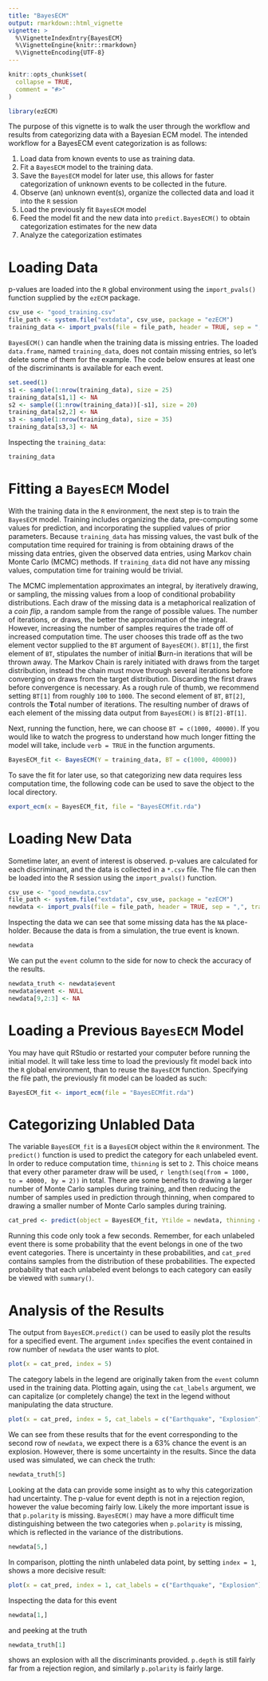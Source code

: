 ```yaml
---
title: "BayesECM"
output: rmarkdown::html_vignette
vignette: >
  %\VignetteIndexEntry{BayesECM}
  %\VignetteEngine{knitr::rmarkdown}
  %\VignetteEncoding{UTF-8}
---
```


```r
knitr::opts_chunk$set(
  collapse = TRUE,
  comment = "#>"
)
```

```r
library(ezECM)
```

The purpose of this vignette is to walk the user through the workflow and results from categorizing data with a Bayesian ECM model.  The intended workflow for a BayesECM event categorization is as follows:

1.  Load data from known events to use as training data.
2.  Fit a `BayesECM` model to the training data.
3.  Save the `BayesECM` model for later use, this allows for faster categorization of unknown events to be collected in the future.
4.  Observe (an) unknown event(s), organize the collected data and load it into the `R` session
5.  Load the previously fit `BayesECM` model
6.  Feed the model fit and the new data into `predict.BayesECM()` to obtain categorization estimates for the new data
7.  Analyze the categorization estimates

# Loading Data

p-values are loaded into the `R` global environment using the `import_pvals()` function supplied by the `ezECM` package.

```r
csv_use <- "good_training.csv"
file_path <- system.file("extdata", csv_use, package = "ezECM")
training_data <- import_pvals(file = file_path, header = TRUE, sep = ",", training = TRUE)
```

`BayesECM()` can handle when the training data is missing entries.  The loaded `data.frame`, named `training_data`, does not contain missing entries, so let's delete some of them for the example.  The code below ensures at least one of the discriminants is available for each event.

```r
set.seed(1)
s1 <- sample(1:nrow(training_data), size = 25)
training_data[s1,1] <- NA
s2 <- sample((1:nrow(training_data))[-s1], size = 20)
training_data[s2,2] <- NA
s3 <- sample(1:nrow(training_data), size = 35)
training_data[s3,3] <- NA

```

Inspecting the `training_data`:

```r
training_data
```

# Fitting a `BayesECM` Model

With the training data in the `R` environment, the next step is to train the `BayesECM` model.  Training includes organizing the data, pre-computing some values for prediction, and incorporating the supplied values of prior parameters.  Because `training_data` has missing values, the vast bulk of the computation time required for training is from obtaining draws of the missing data entries, given the observed data entries, using Markov chain Monte Carlo (MCMC) methods.  If `training_data` did not have any missing values, computation time for training would be trivial.

The MCMC implementation approximates an integral, by iteratively drawing, or sampling, the missing values from a loop of conditional probability distributions.  Each draw of the missing data is a metaphorical realization of a *coin flip*, a random sample from the range of possible values.  The number of iterations, or draws, the better the approximation of the integral.  However, increasing the number of samples requires the trade off of increased computation time.  The user chooses this trade off as the two element vector supplied to the `BT` argument of `BayesECM()`.  `BT[1]`, the first element of `BT`, stipulates the number of initial **B**urn-in iterations that will be thrown away.  The Markov Chain is rarely initiated with draws from the target distribution, instead the chain must move through several iterations before converging on draws from the target distribution.  Discarding the first draws before convergence is necessary.  As a rough rule of thumb, we recommend setting `BT[1]` from roughly `100` to `1000`.  The second element of `BT`, `BT[2]`, controls the **T**otal number of iterations.  The resulting number of draws of each element of the missing data output from `BayesECM()` is `BT[2]-BT[1]`.  

Next, running the function, here, we can choose `BT = c(1000, 40000)`.  If you would like to watch the progress to understand how much longer fitting the model will take, include `verb = TRUE` in the function arguments.

```r
BayesECM_fit <- BayesECM(Y = training_data, BT = c(1000, 40000))
```

To save the fit for later use, so that categorizing new data requires less computation time, the following code can be used to save the object to the local directory.

```r
export_ecm(x = BayesECM_fit, file = "BayesECMfit.rda")
```

# Loading New Data

Sometime later, an event of interest is observed.  p-values are calculated for each discriminant, and the data is collected in a `*.csv` file.  The file can then be loaded into the R session using the `import_pvals()` function.

```r
csv_use <- "good_newdata.csv"
file_path <- system.file("extdata", csv_use, package = "ezECM")
newdata <- import_pvals(file = file_path, header = TRUE, sep = ",", training = FALSE)
```

Inspecting the data we can see that some missing data has the `NA` place-holder.  Because the data is from a simulation, the true event is known.

```r
newdata
```

We can put the `event` column to the side for now to check the accuracy of the results.

```r
newdata_truth <- newdata$event
newdata$event <- NULL
newdata[9,2:3] <- NA

```

# Loading a Previous `BayesECM` Model

You may have quit RStudio or restarted your computer before running the initial model.  It will take less time to load the previously fit model back into the `R` global environment, than to reuse the `BayesECM` function.  Specifying the file path, the previously fit model can be loaded as such:

```r
BayesECM_fit <- import_ecm(file = "BayesECMfit.rda")
```

# Categorizing Unlabled Data

The variable `BayesECM_fit` is a `BayesECM` object within the `R` environment.  The `predict()` function is used to predict the category for each unlabeled event.  In order to reduce computation time, `thinning` is set to `2`.  This choice means that every other parameter draw will be used, `r length(seq(from = 1000, to = 40000, by = 2))` in total.  There are some benefits to drawing a larger number of Monte Carlo samples during training, and then reducing the number of samples used in prediction through thinning, when compared to drawing a smaller number of Monte Carlo samples during training.

```r
cat_pred <- predict(object = BayesECM_fit, Ytilde = newdata, thinning = 2)
```

Running this code only took a few seconds.  Remember, for each unlabeled event there is some probability that the event belongs in one of the two event categories.  There is uncertainty in these probabilities, and `cat_pred` contains samples from the distribution of these probabilities.  The expected probability that each unlabeled event belongs to each category can easily be viewed with `summary()`.

# Analysis of the Results


The output from `BayesECM.predict()` can be used to easily plot the results for a specified event.  The argument `index` specifies the event contained in row number of `newdata` the user wants to plot.

```r
plot(x = cat_pred, index = 5)
```

The category labels in the legend are originally taken from the `event` column used in the training data.  Plotting again, using the `cat_labels` argument, we can capitalize (or completely change) the text in the legend without manipulating the data structure.

```r
plot(x = cat_pred, index = 5, cat_labels = c("Earthquake", "Explosion"))
```

We can see from these results that for the event corresponding to the second row of `newdata`, we expect there is a 63\% chance the event is an explosion.  However, there is some uncertainty in the results.  Since the data used was simulated, we can check the truth:

```r
newdata_truth[5]
```

Looking at the data can provide some insight as to why this categorization had uncertainty. The p-value for event depth is not in a rejection region, however the value becoming fairly low.  Likely the more important issue is that `p.polarity` is missing.  `BayesECM()` may have a more difficult time distinguishing between the two categories when `p.polarity` is missing, which is reflected in the variance of the distributions.

```r
newdata[5,]
```
In comparison, plotting the ninth unlabeled data point, by setting `index = 1`, shows a more decisive result:

```r
plot(x = cat_pred, index = 1, cat_labels = c("Earthquake", "Explosion"))
```

Inspecting the data for this event

```r
newdata[1,]
```
and peeking at the truth

```r
newdata_truth[1]
```

shows an explosion with all the discriminants provided.  `p.depth` is still fairly far from a rejection region, and similarly `p.polarity` is fairly large.
